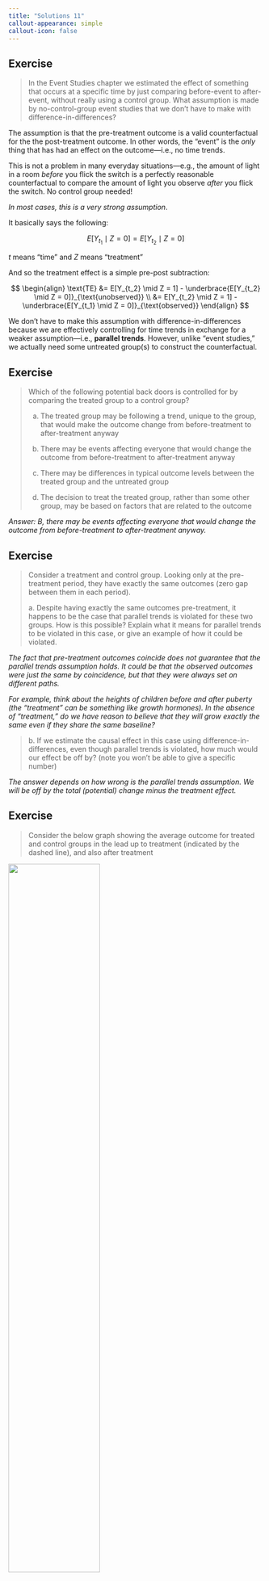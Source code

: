 ```yaml
---
title: "Solutions 11"
callout-appearance: simple
callout-icon: false
---
```


## Exercise

> In the Event Studies chapter we estimated the effect of something that occurs at a specific time by just comparing before-event to after-event, without really using a control group. What assumption is made by no-control-group event studies that we don’t have to make with difference-in-differences?

The assumption is that the pre-treatment outcome is a valid counterfactual for the the post-treatment outcome. In other words, the "event" is the *only* thing that has had an effect on the outcome—i.e., no time trends.

This is not a problem in many everyday situations—e.g., the amount of light in a room *before* you flick the switch is a perfectly reasonable counterfactual to compare the amount of light you observe *after* you flick the switch. No control group needed!

*In most cases, this is a very strong assumption*.

It basically says the following:

$$
E[Y_{t_1} \mid Z = 0] = E[Y_{t_2} \mid Z = 0] 
$$

<aside>$t$ means "time" and $Z$ means "treatment"</aside>

And so the treatment effect is a simple pre-post subtraction:

$$
\begin{align}
\text{TE} &= E[Y_{t_2} \mid Z = 1] - \underbrace{E[Y_{t_2} \mid Z = 0]}_{\text{unobserved}} \\
&= E[Y_{t_2} \mid Z = 1] - \underbrace{E[Y_{t_1} \mid Z = 0]}_{\text{observed}}
\end{align}
$$

We don't have to make this assumption with difference-in-differences because we are effectively controlling for time trends in exchange for a weaker assumption—i.e., **parallel trends**. However, unlike "event studies," we actually need some untreated group(s) to construct the counterfactual.

## Exercise

> Which of the following potential back doors is controlled for by comparing the treated group to a control group?
>
> a.  The treated group may be following a trend, unique to the group, that would make the outcome change from before-treatment to after-treatment anyway
>
> b.  There may be events affecting everyone that would change the outcome from before-treatment to after-treatment anyway
>
> c.  There may be differences in typical outcome levels between the treated group and the untreated group
>
> d.  The decision to treat the treated group, rather than some other group, may be based on factors that are related to the outcome

*Answer: B, there may be events affecting everyone that would change the outcome from before-treatment to after-treatment anyway.*

## Exercise

> Consider a treatment and control group. Looking only at the pre-treatment period, they have exactly the same outcomes (zero gap between them in each period).
>
> a\. Despite having exactly the same outcomes pre-treatment, it happens to be the case that parallel trends is violated for these two groups. How is this possible? Explain what it means for parallel trends to be violated in this case, or give an example of how it could be violated.

*The fact that pre-treatment outcomes coincide does not guarantee that the parallel trends assumption holds. It could be that the observed outcomes were just the same by coincidence, but that they were always set on different paths.*

*For example, think about the heights of children before and after puberty (the "treatment" can be something like growth hormones). In the absence of "treatment," do we have reason to believe that they will grow exactly the same even if they share the same baseline?*

> b\. If we estimate the causal effect in this case using difference-in-differences, even though parallel trends is violated, how much would our effect be off by? (note you won't be able to give a specific number)

*The answer depends on how wrong is the parallel trends assumption. We will be off by the total (potential) change minus the treatment effect.*

## Exercise

> Consider the below graph showing the average outcome for treated and control groups in the lead up to treatment (indicated by the dashed line), and also after treatment

![](images/te-18.4.png){fig-align="center" width="60%"}

> a.  Based on the prior trend, does it seem likely that parallel trends holds in this instance?

*No! They are clearly very different.*

> a.  If we estimate difference-in-differences anyway, are we likely to overestimate the actual causal effect, underestimate it, or get it right on average?

*Underestimate!*

## Exercise

> In mid-2020, during the COVID-19 pandemic, different countries pursued different courses of action. Some locked down fully, imposing harsh penalties to most people for leaving the house outside certain proscribed times. Some were looser and only suggested staying at home, and some had hardly any restrictions at all. You notice that COVID rates tend to spike dramatically in different countries at seemingly-random times, and want to know if certain restrictions helped.
>
> From March through May 2020, US and Canada COVID case rates followed similar trends (US rates were higher, but the trends were similar). You want to look at the effect of COVID restrictions enacted in Canada in late May 2020 on case rates. Is DID, with the US as a control group, a good way to estimate this effect? If not, what concerns would you have about this research design?

No. There are no reasons to believe that the parallel trends assumption holds for these two countries. For starters, the population size is very different and the spread of COVID seems to be influenced by population density.

Furthermore, because they are neighboring countries with a lot of traffic between them, we can imagine a lot of spill-over effects.

## Exercise

> Consider the below table of mean outcomes, and calculate the difference-in-difference effect of treatment. Write out the equation you used to calculate it (i.e. show how the four numbers in the table are combined to get the estimate)

|               |            |           |
|---------------|------------|-----------|
|               | **Before** | **After** |
| **Treated**   | 5          | 9         |
| **Untreated** | 6          | 7.5       |

It only takes 4 averages to calculate a simple diff-in-diff estimate.

$$
\begin{align}
d^{(1)} &= 9 - 5 = 4, \\\\
d^{0} &= 7.5 - 6= 1.5, \\\\
\text{DiD} &= 4 - 1.5 = 2.5
\end{align}
$$

Hopefully, this should all seem very familiar to the following linear regression:

$$
\mathbb E[y_{it}] = \beta_0 + \beta_1 \text{treat} + \beta_2 \text{post} + \beta_3 \text{treat} \times \text{post} 
$$

In which we replace the previous table with the following parameter values:

|               |                     |                                         |
|-------------------|-------------------|-----------------------------------|
|               | **Before**          | **After**                               |
| **Treated**   | $\beta_0 + \beta_1$ | $\beta_0 + \beta_1 + \beta_2 + \beta_3$ |
| **Untreated** | $\beta_0$           | $\beta_0 + \beta_2$                     |

This makes the difference-in-difference estimator to be simply the interaction term ( $\beta_3$ ) in the context of two time periods and two groups.

## Exercise

> You are planning to estimate whether voter-protection laws increase voter turnout. You note that, in 2015, a lot of new voter-protection laws were enacted in some provinces but not in others. Conveniently, no new laws were enacted in 2012, 2014, or 2016, so you decide to use 2012 and 2014 as your "before" periods and 2016 as "after".
>
> a.  Which of the following best describes what you'd want to regress state-and-year level "voter turnout" measures on?
>
>     i.  An indicator for whether the state is treated, and an indicator for whether the year is 2016.
>
>     ii. A set of fixed effects for state, and a set of fixed effects for year.
>
>     iii. An indicator for whether the state is treated, a set of fixed effects for year, and an indicator for whether the state is currently treated.
>
>     iv. A set of fixed effects for state, and for year, and an interaction between "is 2016" and "is a treated state".
>
>     v.  This design should not be estimated using a regression.
>
> b.  Unless you chose the final option in the previous question, specify which coefficient in that regression would give you the DID estimate.

*Answer for Part A: iv.*

*This is the "two-way fixed effects difference-in-difference estimator."*

*Answer for Part B: The coefficient for the interaction term between "is 2016" and "is a treated state."*

## Exercise

> In your own words, describe what is the "two-way fixed effects difference-in-difference estimator." What does this model assume about the effect of some treatment over time?

We use TWFE when we have measurements for various time periods and various control groups.

$$
y_{it} =  \beta \times \text{Treated}_{it}  + \mu_i + \theta_t + \epsilon_{it}
$$

Here, $\mu_i$ is a fixed effect for each group, $\theta$ is a fixed effect for each time period, and $\beta$ is the parameter we are interested in estimating. The variable $\text{Treated}$ is an indicator variable that is 0 when $i$ is the "treated group" *and* $t$ is "after treatment period" (i.e., it's an interaction term).

::: callout-tip
See Steve's slides 90-93 (and slide 97)
:::

TWFE assumes that the treatment effect is $\beta$, which means that it's homogeneous for all units in the treatment group across time (by definition). It also works best when all treated groups (if you have more than one) get treated at the same time.

::: callout-tip
See *dynamic treatment effects* and *staggered difference-in-differences* for different approaches to deal with these issues.
:::

## Exercise

> Consider the below graph with estimates from a dynamic difference-in-differences model for a treatment that occurs between periods 4 and 5, with 95% confidence intervals shown.

![](images/te-did-18.10.png){fig-align="center" width="80%"}

> What about this graph might make us concerned about our identification assumptions?

*We should be concerned about "the effect" at* $t = 1$, *which indicates that the parallel-trends assumption **might** not hold. Should we really be concerned about this? Or should we keep calm and carry on? The best answer is "Yes, we should be concerned."*

> Ignoring any concerns we have, what would we say is the effect of treatment on Y in this case? (note the height of the line in period 5 is about 3, in period 6 is about 1, and in period 7 is about .5).

*We say that the effect is 3 in the period immediately after the treatment occurs, but that this effect is short-lived (i.e., it is transitory).*

## Exercise

```r
#| message: false
#| code-summary: "Packages and Setup"
#| code-fold: true

## Packages

library(tidyverse)
library(modelsummary)
library(fixest)

## Additional

msummary <- function(...) {
  modelsummary::msummary(..., output = "gt") |> 
  gt::opt_table_font(font = "Optima") |> 
  gt::tab_options(quarto.disable_processing = TRUE)
}

theme_set(theme_light(base_family = "Optima"))

```

**Load Data**

```r
#| message: false

url <- "https://raw.githubusercontent.com/NickCH-K/TheEffectAssignments/main/sourdough_trends.csv"

sr <- read_csv(url) |> 
  select(date, keyword, hits) |> 
  mutate(
    date = as.Date(date),
    keyword = factor(keyword)
  )

glimpse(sr)
```

**Line Graph**

```r
sr |> 
  ggplot(aes(date, hits, color = keyword)) + 
  geom_line() + 
  geom_vline(xintercept = as.Date("2020-03-15"), linetype = "dashed") +
  scale_x_date(date_breaks = "1 month", date_labels = "%b")
```

*It looks like the lockdown did have an effect on the popularity of sourdough, although the effect seems to be dynamic (permanent, but certainly decreasing after some initial hype). Also, we should definitely not use `soup` as a control group.*

> Create a "Treated" indicator that's equal to 1 for sourdough and 0 otherwise (or True/False, either way). Do a test of whether the prior trends (keeping March 15 as the "treatment date") differ between the treated and control groups, using a linear trend and doing a statistical significance test at the 95% level. Then, if you were concerned about any of the control groups in question 3c, drop any you were concerned about (and keep them dropped for the rest of the assignment) and rerun the test.

```r
sr <- sr |> 
  mutate(Treated = ifelse(keyword == "sourdough", 1L, 0L)) |> 
  mutate(time = as.numeric(date) - min(as.numeric(date)))

m1 <- lm(
  hits ~ time*Treated + keyword, 
  data = filter(sr, date < as.Date("2020-03-15"))
)

msummary(
  models = m1, 
  coef_map = "time:Treated",
  gof_map = "none", 
  stars = TRUE
)

sr_sub <- sr |> 
  filter(keyword != "soup")

m2 <- lm(
  hits ~ time*Treated + keyword, 
  data = filter(sr_sub, date < as.Date("2020-03-15"))
)

msummary(
  models = list(m1, m2), 
  coef_map = "time:Treated",
  gof_map = "none",
  stars = TRUE
)
```

So, by dropping soup from the dataset we have no discernible differences between groups before treatments (although this might different if you have different opinions about statistical significance). *I have decided that dropping soup is good enough, but you might have decided to drop additional keywords.*

> Create a `month` variable by shifting the `date` variable back 15 days (so that the treatment day is the first day of the month) and then taking the month of the resulting date. Also create an `After` variable equal to 1/0 (or True/False) if the date is March 15 or afterwards.
>
> Then, take a look at the values of `month` you get and how they line up with `date`, and subtract a number from `month` so that the last period just before treatment (Feb 16-Mar 14) is 0. (Also, change the Jan 1-14 month so it's one less than the Jan 15-Feb 14 month)
>
> (You can then use `-lubridate::days()` to subtract days from the date, and `lubridate::month()` to get the month from the date.)

```r
sr_sub <- sr_sub |> 
  mutate(
    month = month(date - days(14)) - 2,
    After = if_else(
      condition = date >= as.Date("2020-03-15") & Treated == 1L, 
      true = 1L, 
      false = 0L
      )
  ) |> 
  mutate(month = if_else(date <= as.Date("2020-01-14"), -2, month)) 
```

*I'm not gonna lie, that took some noodling around.*

> Then, use two-way fixed effects to estimate the difference-in-difference estimate of the effect of lockdown on sourdough popularity with `keyword` and `month` fixed effects, and standard errors clustered at the `keyword` level.

```r
twfe <- feols(
  hits ~ After | keyword + month,
  cluster = "keyword",
  data = sr_sub
)

msummary(twfe, gof_map = "none")
```

*Note. You could have gone the same point-estimate (different standard error) using OLS:*

```r
ols <- lm(hits ~ After + factor(month) + keyword, data = sr_sub)
ols$coefficients[["After"]]
```

> The chapter introduces *dynamic treatment effects,* which where briefly discussed by Steve. One of the reasons `fixest` is becoming a popular package is because it makes estimating these models very easy, although it introduces a special syntax.

This is how we would estimate a difference-in-difference model allowing the effect to differ by month (using `month = 0` as a reference period), with standard errors clustered at the keyword level.

```r
dynamic <- feols(
  hits ~ i(month, Treated, ref = 0) | keyword + month,
  cluster = "keyword",
  data = sr_sub
)

msummary(dynamic)
coefplot(dynamic)
```
